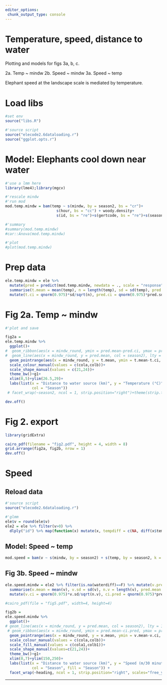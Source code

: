```yaml
---
editor_options: 
 chunk_output_type: console
---
```


# Temperature, speed, distance to water
Plotting and models for figs 3a, b, c.

2a. Temp ~ mindw
2b. Speed ~ mindw
3a. Speed ~ temp

Elephant speed at the landscape scale is mediated by temperature.

# Load libs
  
```r
#set env
source("libs.R")
```

```r
#'source script
source("elecode2.6dataloading.r")
source("ggplot.opts.r")
```

# Model: Elephants cool down near water

```r
#'use a lmm here
library(lme4);library(mgcv)

#'rescale mindw
#'run mod
mod.temp.mindw = bam(temp ~ s(mindw, by = season2, bs = "cr")+
                       s(hour, bs = "cc") + woody.density+
                       s(id, bs = "re")+s(gertcode, bs = "re")+s(season2, bs="re"), data = ele, na.action = na.omit)

#'summary
#summary(mod.temp.mindw)
#car::Anova(mod.temp.mindw)

#'plot
#plot(mod.temp.mindw)
```

# Prep data

```r
ele.temp.mindw = ele %>%
  mutate(pred = predict(mod.temp.mindw, newdata = ., scale = "response")) %>% group_by(season2, mindw_round = round_any(mindw/1e3, 0.1)) %>%
  summarise(t.mean = mean(temp), n = length(temp), sd = sd(temp), pred.mean = mean(pred, na.rm = T), pred.n = length(pred), pred.sd = sd(pred, na.rm = T)) %>%
  mutate(t.ci = qnorm(0.975)*sd/sqrt(n), pred.ci = qnorm(0.975)*pred.sd/sqrt(pred.n))
```

# Fig 2a. Temp ~ mindw

```r
#'plot and save

fig2a = 
ele.temp.mindw %>% 
  ggplot()+
#  geom_ribbon(aes(x = mindw_round, ymin = pred.mean-pred.ci, ymax = pred.mean+pred.ci, group = season2), fill = "grey", alpha = 0.5)+
#  geom_line(aes(x = mindw_round, y = pred.mean, col = season2), lty = 1, lwd = 0.4)+
  geom_pointrange(aes(x = mindw_round, y = t.mean, ymin = t.mean-t.ci, ymax = t.mean+t.ci, col = season2, shape = season2), fatten = 10, stroke = 0.7, fill = "white", position = position_dodge(width = 0.5),lwd = 0.2, lty = 1)+
  scale_colour_manual(values = c(cola,colb))+
  scale_shape_manual(values = c(21,24))+
  theme_bw()+g1+
  xlim(0,5)+ylim(26.5,29)+
  labs(list(x = "Distance to water source (km)", y = "Temperature (°C)",
            col = "Season"))
 # facet_wrap(~season2, ncol = 1, strip.position="right")+theme(strip.text=element_blank(), strip.background=element_blank(), panel.spacing.y=unit)

dev.off()
```

# Fig 2. export

```r
library(gridExtra)

cairo_pdf(filename = "fig2.pdf", height = 4, width = 8)
grid.arrange(fig2a, fig2b, nrow = 1)
dev.off()
```

# Speed

## Reload data

```r
#'source script
source("elecode2.6dataloading.r")
```

```r
#'glmm
ele$v = round(ele$v)
ele2 = ele %>% filter(v>0) %>%
  dlply("id") %>% map(function(x) mutate(x, tempdiff = c(NA, diff(x$temp, lag = 1)), waterdiff = c(diff(x$mindw, lag = 1), NA)) %>% mutate(towater = as.factor(ifelse(waterdiff < 0, "to", "away")))) %>% bind_rows()

```

## Model: Speed ~ temp

```r
mod.speed = bam(v ~ s(mindw, by = season2) + s(temp, by = season2, k = 4) + season2 + woody.density + s(id, bs = "re"), data = ele2)
```

## Fig 3b. Speed ~ mindw

```r

ele.speed.mindw = ele2 %>% filter(is.na(waterdiff)==F) %>% mutate(v.pred = predict(mod.speed, newdata = ., scale = "response", allow.new.levels = T), heading = ifelse(waterdiff < 0, "in", "out")) %>%  group_by(season2, heading, mindw_round = round_any(mindw/1e3, 0.15)) %>%
  summarise(v.mean = mean(v), v.sd = sd(v), n.v = length(v), pred.mean = mean(v.pred, na.rm = T), pred.sd=sd(v.pred, na.rm = T), pred.n = length(v.pred)) %>%
  mutate(v.ci = qnorm(0.975)*v.sd/sqrt(n.v), ci.pred = qnorm(0.975)*pred.sd/sqrt(pred.n))
```


```r
#cairo_pdf(file = "fig5.pdf", width=4, height=4)

fig2b = 
ele.speed.mindw %>%
  ggplot()+
# geom_line(aes(x = mindw_round, y = pred.mean, col = season2), lty = 1)+
 # geom_ribbon(aes(x = mindw_round, ymin = pred.mean-ci.pred, ymax = pred.mean+ci.pred), fill = "grey", alpha = 0.5)+
  geom_pointrange(aes(x = mindw_round, y = v.mean, ymin = v.mean-v.ci, ymax = v.mean+v.ci, col = season2, shape = season2), fatten = 10, fill = "white", lty = 1, lwd = 0.2, stroke = 0.7)+
  scale_colour_manual(values = c(cola,colb))+
  scale_fill_manual(values = c(cola1,colb1))+
  scale_shape_manual(values=c(21,24))+
  theme_bw()+g1+
  xlim(0,7)+ylim(150,250)+
  labs(list(x = "Distance to water source (km)", y = "Speed (m/30 minutes)",
            col = "Season", fill = "Season")) +
  facet_wrap(~heading, ncol = 1, strip.position="right", scales="free_y")+theme(strip.text=element_blank(), strip.background=element_blank(), panel.spacing.y=unit)


```

----